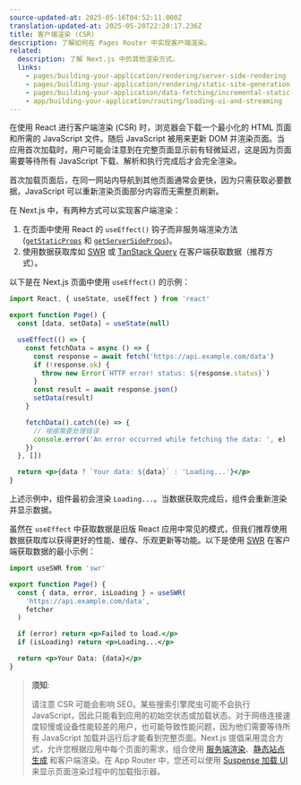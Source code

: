 ```yaml
---
source-updated-at: 2025-05-16T04:52:11.000Z
translation-updated-at: 2025-05-20T22:20:17.236Z
title: 客户端渲染 (CSR)
description: 了解如何在 Pages Router 中实现客户端渲染。
related:
  description: 了解 Next.js 中的其他渲染方式。
  links:
    - pages/building-your-application/rendering/server-side-rendering
    - pages/building-your-application/rendering/static-site-generation
    - pages/building-your-application/data-fetching/incremental-static-regeneration
    - app/building-your-application/routing/loading-ui-and-streaming
---
```


在使用 React 进行客户端渲染 (CSR) 时，浏览器会下载一个最小化的 HTML 页面和所需的 JavaScript 文件。随后 JavaScript 被用来更新 DOM 并渲染页面。当应用首次加载时，用户可能会注意到在完整页面显示前有轻微延迟，这是因为页面需要等待所有 JavaScript 下载、解析和执行完成后才会完全渲染。

首次加载页面后，在同一网站内导航到其他页面通常会更快，因为只需获取必要数据，JavaScript 可以重新渲染页面部分内容而无需整页刷新。

在 Next.js 中，有两种方式可以实现客户端渲染：

1. 在页面中使用 React 的 `useEffect()` 钩子而非服务端渲染方法 ([`getStaticProps`](/docs/pages/building-your-application/data-fetching/get-static-props) 和 [`getServerSideProps`](/docs/pages/building-your-application/data-fetching/get-server-side-props))。
2. 使用数据获取库如 [SWR](https://swr.vercel.app/) 或 [TanStack Query](https://tanstack.com/query/latest/) 在客户端获取数据（推荐方式）。

以下是在 Next.js 页面中使用 `useEffect()` 的示例：

```jsx filename="pages/index.js"
import React, { useState, useEffect } from 'react'

export function Page() {
  const [data, setData] = useState(null)

  useEffect(() => {
    const fetchData = async () => {
      const response = await fetch('https://api.example.com/data')
      if (!response.ok) {
        throw new Error(`HTTP error! status: ${response.status}`)
      }
      const result = await response.json()
      setData(result)
    }

    fetchData().catch((e) => {
      // 根据需要处理错误
      console.error('An error occurred while fetching the data: ', e)
    })
  }, [])

  return <p>{data ? `Your data: ${data}` : 'Loading...'}</p>
}
```

上述示例中，组件最初会渲染 `Loading...`。当数据获取完成后，组件会重新渲染并显示数据。

虽然在 `useEffect` 中获取数据是旧版 React 应用中常见的模式，但我们推荐使用数据获取库以获得更好的性能、缓存、乐观更新等功能。以下是使用 [SWR](https://swr.vercel.app/) 在客户端获取数据的最小示例：

```jsx filename="pages/index.js"
import useSWR from 'swr'

export function Page() {
  const { data, error, isLoading } = useSWR(
    'https://api.example.com/data',
    fetcher
  )

  if (error) return <p>Failed to load.</p>
  if (isLoading) return <p>Loading...</p>

  return <p>Your Data: {data}</p>
}
```

> **须知**:
>
> 请注意 CSR 可能会影响 SEO。某些搜索引擎爬虫可能不会执行 JavaScript，因此只能看到应用的初始空状态或加载状态。对于网络连接速度较慢或设备性能较差的用户，也可能导致性能问题，因为他们需要等待所有 JavaScript 加载并运行后才能看到完整页面。Next.js 提倡采用混合方式，允许您根据应用中每个页面的需求，组合使用 [服务端渲染](/docs/pages/building-your-application/rendering/server-side-rendering)、[静态站点生成](/docs/pages/building-your-application/rendering/static-site-generation) 和客户端渲染。在 App Router 中，您还可以使用 [Suspense 加载 UI](/docs/app/building-your-application/routing/loading-ui-and-streaming) 来显示页面渲染过程中的加载指示器。